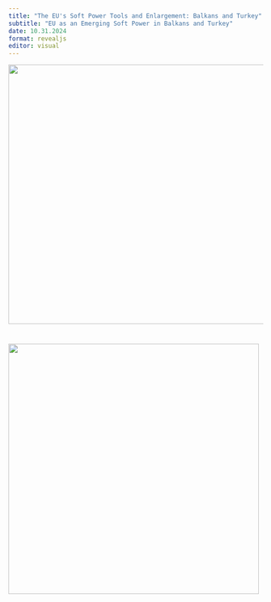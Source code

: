 ```yaml
---
title: "The EU's Soft Power Tools and Enlargement: Balkans and Turkey"
subtitle: "EU as an Emerging Soft Power in Balkans and Turkey"
date: 10.31.2024
format: revealjs
editor: visual
---
```


![](images/WhatsApp%20Image%202025-05-29%20at%204.35.50%20PM.jpeg){width="513"}

# ![](images/week%204.png){width="495"}
